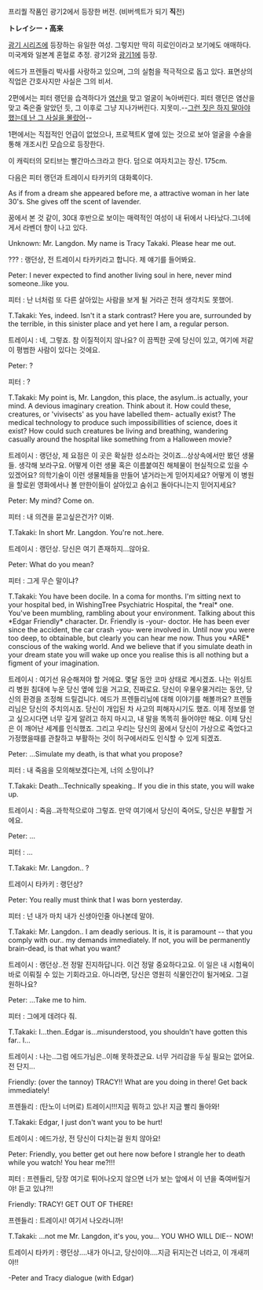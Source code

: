 {{{#!html
<img src= "http://images2.wikia.nocookie.net/__cb20110809153631/theinsanity/images/0/0f/Tracy_Takaki_before.....png">
}}}
프리퀄 작품인 광기2에서 등장한 버전. (비버섹트가 되기 '''직'''전)

'''トレイシー・高来'''

[[광기 시리즈]]에 등장하는 유일한 여성.
그렇지만 딱히 히로인이라고 보기에도 애매하다.
미국계와 일본계 혼혈로 추정.
광기2와 [[광기1]]에 등장.

에드가 프렌들리 박사를 사랑하고 있으며, 그의 실험을 적극적으로 돕고 있다.
표면상의 직업은 간호사지만 사실은 그의 비서.

2편에서는 피터 랭던을 습격하다가 [[염산]]을 맞고 얼굴이 녹아버린다.
피터 랭던은 염산을 맞고 죽은줄 알았던 듯, 그 이후로 그냥 지나가버린다.
지못미.--[[그런 짓은 하지 말아야 했는데 난 그 사실을 몰랐어]]--

1편에서는 직접적인 언급이 없었으나, 프로젝트K 옆에 있는 것으로 보아 얼굴을 수술을 통해 개조시킨 모습으로 등장한다.

이 캐릭터의 모티브는 빨간마스크라고 한다. 덤으로 여자치고는 장신. 175cm.

다음은 피터 랭던과 트레이시 타카키의 대화록이다.

As if from a dream she appeared before me, a attractive woman in her late 30's. She gives off the scent of lavender. 

꿈에서 본 것 같이, 30대 후반으로 보이는 매력적인 여성이 내 뒤에서 나타났다.그녀에게서 라벤더 향이 나고 있다.

Unknown: Mr. Langdon. My name is Tracy Takaki. Please hear me out. 

??? : 랭던상, 전 트레이시 타카키라고 합니다. 제 얘기를 들어봐요.

Peter: I never expected to find another living soul in here, never mind someone..like you. 

피터 : 난 너처럼 또 다른 살아있는 사람을 보게 될 거라곤 전혀 생각치도 못했어. 

T.Takaki: Yes, indeed. Isn't it a stark contrast? Here you are, surrounded by the terrible, in this sinister place and yet here I am, a regular person. 

트레이시 : 네, 그렇죠. 참 이질적이지 않나요? 이 끔찍한 곳에 당신이 있고, 여기에 저같이 평범한 사람이 있다는 것에요.

Peter: ? 

피터 : ?

T.Takaki: My point is, Mr. Langdon, this place, the asylum..is actually, your mind. A devious imaginary creation. Think about it. How could these, creatures, or 'vivisects' as you have labelled them- actually exist? The medical technology to produce such impossibillities of science, does it exist? How could such creatures be living and breathing, wandering casually around the hospital like something from a Halloween movie? 

트레이시 : 랭던상, 제 요점은 이 곳은 확실한 성소라는 것이죠...상상속에서만 봤던 생물들. 생각해 보라구요. 어떻게 이런 생물 혹은 이름붙여진 해체물이 현실적으로 있을 수 있겠어요? 의학기술이 이런 생물체들을 만들어 낼거라는게 믿어지세요? 어떻게 이 병원을 할로윈 영화에서나 볼 만한이들이 살아있고 숨쉬고 돌아다니는지 믿어지세요? 

Peter: My mind? Come on. 

피터 : 내 의견을 묻고싶은건가? 이봐. 

T.Takaki: In short Mr. Langdon. You're not..here. 

트레이시 : 랭던상. 당신은 여기 존재하지...않아요. 

Peter: What do you mean? 

피터 : 그게 무슨 말이냐? 

T.Takaki: You have been docile. In a coma for months. I'm sitting next to your hospital bed, in WishingTree Psychiatric Hospital, the *real* one. You've been mumbling, rambling about your environment. Talking about this *Edgar Friendly* character. Dr. Friendly is -your- doctor. He has been ever since the accident, the car crash -you- were involved in. Until now you were too deep, to obtainable, but clearly you can hear me now. Thus you *ARE* conscious of the waking world. And we believe that if you simulate death in your dream state you will wake up once you realise this is all nothing but a figment of your imagination. 

트레이시 : 여기선 유순해져야 할 거에요. 몇달 동안 코마 상태로 계시겠죠. 나는 위싱트리 병원 침대에 누운 당신 옆에 있을 거고요, 진짜로요. 당신이 우물우물거리는 동안, 당신의 환경을 조정해 드릴겁니다. 에드가 프렌들리님에 대해 이야기를 해볼까요? 프렌들리님은 당신의 주치의시죠. 당신이 개입된 차 사고의 피해자시기도 했죠. 이제 정보를 얻고 싶으시다면 너무 깊게 알려고 하지 마시고, 내 말을 똑똑히 들어야만 해요. 이제 당신은 이 깨어난 세계를 인식했죠. 그리고 우리는 당신의 꿈에서 당신이 가상으로 죽었다고 가정했을때를 관찰하고 부활하는 것이 허구에서라도 인식할 수 있게 되겠죠.

Peter: ...Simulate my death, is that what you propose? 

피터 : 내 죽음을 모의해보겠다는게, 너의 소망이냐?

T.Takaki: Death...Technically speaking.. If you die in this state, you will wake up. 

트레이시 : 죽음..과학적으로야 그렇죠. 만약 여기에서 당신이 죽어도, 당신은 부활할 거에요.

Peter: ... 

피터 : ...

T.Takaki: Mr. Langdon.. ? 

트레이시 타카키 : 랭던상? 

Peter: You really must think that I was born yesterday. 

피터 : 넌 내가 마치 내가 신생아인줄 아나본데 말야.

T.Takaki: Mr. Langdon.. I am deadly serious. It is, it is paramount -- that you comply with our.. my demands immediately. If not, you will be permanently brain-dead, is that what you want? 

트레이시 : 랭던상..전 정말 진지하답니다. 이건 정말 중요하다고요. 이 일은 내 시험욕이 바로 이뤄질 수 있는 기회라고요. 아니라면, 당신은 영원히 식물인간이 될거에요. 그걸 원하나요?

Peter: ...Take me to him. 

피터 : 그에게 데려다 줘.

T.Takaki: I...then..Edgar is...misunderstood, you shouldn't have gotten this far.. I... 

트레이시 : 나는..그럼 에드가님은..이해 못하겠군요. 너무 거리감을 두실 필요는 없어요. 전 단지...

Friendly: (over the tannoy) TRACY!! What are you doing in there! Get back immediately! 

프렌들리 : (탄노이 너머로) 트레이시!!!지금 뭐하고 있나! 지금 빨리 돌아와! 

T.Takaki: Edgar, I just don't want you to be hurt! 

트레이시 : 에드가상, 전 당신이 다치는걸 원치 않아요! 

Peter: Friendly, you better get out here now before I strangle her to death while you watch! You hear me?!!! 

피터 : 프렌들리, 당장 여기로 튀어나오지 않으면 너가 보는 앞에서 이 년을 죽여버릴거야! 듣고 있냐?!! 

Friendly: TRACY! GET OUT OF THERE! 

프렌들리 : 트레이시! 여기서 나오라니까! 

T.Takaki: ...not me Mr. Langdon, it's you, you... YOU WHO WILL DIE-- NOW! 

트레이시 타카키 : 랭던상....내가 아니고, 당신이야....지금 뒤지는건 너라고, 이 개새끼야!! 

-Peter and Tracy dialogue (with Edgar) 
